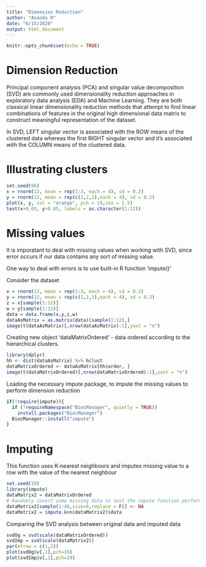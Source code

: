 ```yaml
---
title: "Dimension Reduction"
author: "Anandu R"
date: "6/15/2020"
output: html_document
---
```

  
  ```r
knitr::opts_chunk$set(echo = TRUE)
```

# Dimension Reduction

Principal component analysis (PCA) and singular value decomposition (SVD) are
commonly  used dimensionality reduction approaches in exploratory data analysis 
(EDA) and Machine Learning. They are both classical linear dimensionality
reduction methods that attempt to find linear combinations of features in the 
original high dimensional data matrix to construct meaningful representation of
the dataset.

In SVD, LEFT singular vector is associated with the ROW means of the clustered 
data whereas the first RIGHT singular vector and it's associated with the COLUMN
means of the clustered data.

# Illustrating clusters 

```r
set.seed(96)
x = rnorm(12, mean = rep(1:3, each = 4), sd = 0.2)
y = rnorm(12, mean = rep(c(1,2,1),each = 4), sd = 0.2)
plot(x, y, col = "orange", pch = 19,cex = 1.5)
text(x+0.05, y+0.05, labels = as.character(1:12))
```

# Missing values

It is imporatant to deal with missing values when working with SVD, since error 
occurs if our data contains any sort of missing value. 

One way to deal with errors is to use built-in R function 'impute()'

Consider the dataset 
```r
x = rnorm(12, mean = rep(1:3, each = 4), sd = 0.2)
y = rnorm(12, mean = rep(c(1,2,1),each = 4), sd = 0.2)
z = x[sample(1:12)]
w = y[sample(1:12)]
data = data.frame(x,y,z,w)
dataAsMatrix = as.matrix(data)[sample(1:12),]
image(t(dataAsMatrix)[,nrow(dataAsMatrix):1],yaxt = "n")
```

Creating new object 'dataMatrixOrdered' - data ordered according to the
hierarchical clusters.
```r
library(dplyr)
hh <- dist(dataAsMatrix) %>% hclust
dataMatrixOrdered <- dataAsMatrix[hh$order, ]
image(t(dataMatrixOrdered)[,nrow(dataMatrixOrdered):1],yaxt = "n")
```


Loading the necessary impute package, to impute the missing values to perform
dimension reduction

```r
if(!require(impute)){
  if (!requireNamespace("BiocManager", quietly = TRUE))
    install.packages("BiocManager")
  BiocManager::install("impute")
}
```

# Imputing 
This function uses K-nearest neighbours and imputes missing value to a row with
the value of the nearest neighbour

```r
set.seed(19)
library(impute)
dataMatrix2 = dataMatrixOrdered
# Randomly insert some missing data to test the impute function performance
dataMatrix2[sample(1:48,size=6,replace = F)] <- NA
dataMatrix2 = impute.knn(dataMatrix2)$data
```

Comparing the SVD analysis between original data and imputed data
```r
svdOg = svd(scale(dataMatrixOrdered))
svdImp = svd(scale(dataMatrix2))
par(mfrow = c(1,2))
plot(svdOg$v[,1],pch=19)
plot(svdImp$v[,1],pch=19)
```


